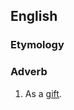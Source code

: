 ==English==

===Etymology===
{{suffix|dative|ly|lang=en}}

===Adverb===
{{en-adv}}

# {{lb|en|rare}} As a [[gift]].